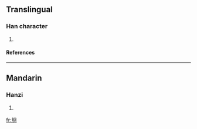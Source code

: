 ==Translingual==
===Han character===
{{Han char|rn=32|rad=土|as=07|sn=10|four=|canj=土月金口 (GBCR)}}
# {{defn|Han|sort=土07}}
====References====
{{Han ref|kx=0230.121|hdz=10445.050|uh=57DB|ud=22491}}
----
==Mandarin==
===Hanzi===
{{cmn-hanzi|pin=[[jiōng]] ([[jiong1]])|wg=chiung<sup>1</sup>}}
# {{defn|Mandarin}}

[[fr:埛]]
